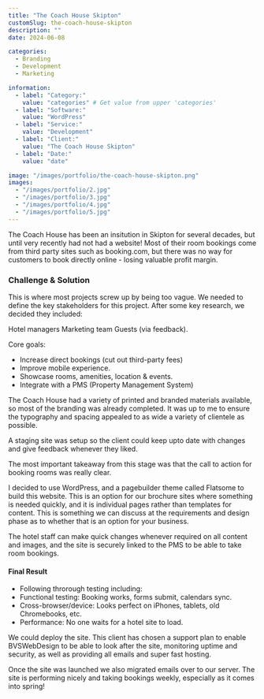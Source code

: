 ```yaml
---
title: "The Coach House Skipton"
customSlug: the-coach-house-skipton
description: ""
date: 2024-06-08

categories:
  - Branding
  - Development
  - Marketing

information:
  - label: "Category:"
    value: "categories" # Get value from upper 'categories'
  - label: "Software:"
    value: "WordPress"
  - label: "Service:"
    value: "Development"
  - label: "Client:"
    value: "The Coach House Skipton"
  - label: "Date:"
    value: "date"

image: "/images/portfolio/the-coach-house-skipton.png"
images:
  - "/images/portfolio/2.jpg"
  - "/images/portfolio/3.jpg"
  - "/images/portfolio/4.jpg"
  - "/images/portfolio/5.jpg"
---
```


The Coach House has been an insitution in Skipton for several decades, but until very recently had not had a website! Most of their room bookings come from third party sites such as booking.com, but there was no way for customers to book directly online - losing valuable profit margin.

### Challenge & Solution

This is where most projects screw up by being too vague. We needed to define the key stakeholders for this project. After some key research, we decided they included:                          

Hotel managers 
Marketing team 
Guests (via feedback).

Core goals:

- Increase direct bookings (cut out third-party fees)
- Improve mobile experience. 
- Showcase rooms, amenities, location & events. 
- Integrate with a PMS (Property Management System)

The  Coach House had a variety of printed and branded materials available, so most of the branding was already completed. It was up to me to ensure the typography and spacing appealed to as wide a variety of clientele as possible.

A staging site was setup so the client could keep upto date with changes and give feedback whenever they liked.

The most important takeaway from this stage was that the call to action for booking rooms was really clear.   

I decided to use WordPress, and  a  pagebuilder theme called Flatsome to build this website. This is an option for our brochure sites where something is needed quickly, and it is individual pages rather than templates for content. This is something we can discuss at the requirements and design phase as to whether that is an option for your business.

The hotel staff can make quick changes whenever required on all content and images, and the site is securely linked to the PMS to be able to take room bookings.                 

#### Final Result

- Following throrough testing including:
- Functional testing: Booking works, forms submit, calendars sync.
- Cross-browser/device: Looks perfect on iPhones, tablets, old Chromebooks, etc.
- Performance: No one waits for a hotel site to load.

We could deploy the site. This client has chosen a support plan to enable BVSWebDesign to be able to look after the site, monitoring uptime and security, as well as providing all emails and super fast hosting.                                    

Once the site was launched we also migrated emails over to our server.  The site is performing nicely and taking bookings weekly, especially as it comes into spring!
